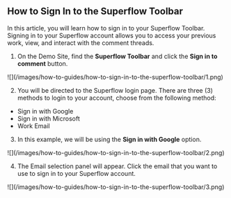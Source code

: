 ## How to Sign In to the Superflow Toolbar

In this article, you will learn how to sign in to your Superflow Toolbar. Signing in to your Superflow account allows you to access your previous work, view, and interact with the comment threads.

1. On the Demo Site, find the **Superflow Toolbar** and click the **Sign in to comment** button.

<Frame>
![](/images/how-to-guides/how-to-sign-in-to-the-superflow-toolbar/1.png)
</Frame>

2. You will be directed to the Superflow login page. There are three (3) methods to login to your account, choose from the following method:
* Sign in with Google
* Sign in with Microsoft
* Work Email

3. In this example, we will be using the **Sign in with Google** option.

<Frame>
![](/images/how-to-guides/how-to-sign-in-to-the-superflow-toolbar/2.png)
</Frame>

4. The Email selection panel will appear. Click the email that you want to use to sign in to your Superflow account.

<Frame>
![](/images/how-to-guides/how-to-sign-in-to-the-superflow-toolbar/3.png)
</Frame>
